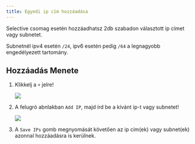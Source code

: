 ```yaml
---
title: Egyedi ip cím hozzáadása
---
```



Selective csomag esetén hozzáadhatsz 2db szabadon választott ip címet vagy subnetet.

Subnetnél ipv4 esetén `/24`, ipv6 esetén pedig `/64` a legnagyobb engedélyezett tartomány.

## Hozzáadás Menete

<Steps>

1. Klikkelj a `+` jelre!

	![](/assets/custom-ip1.png)

2. A felugró abnlakban `Add IP`, majd írd be a kívánt ip-t vagy subnetet!
	
	![](/assets/custom-ip2.png)

3. A `Save IPs` gomb megnyomását követően az ip cím(ek) vagy subnet(ek) azonnal hozzáadásra is kerülnek.

</Steps>
